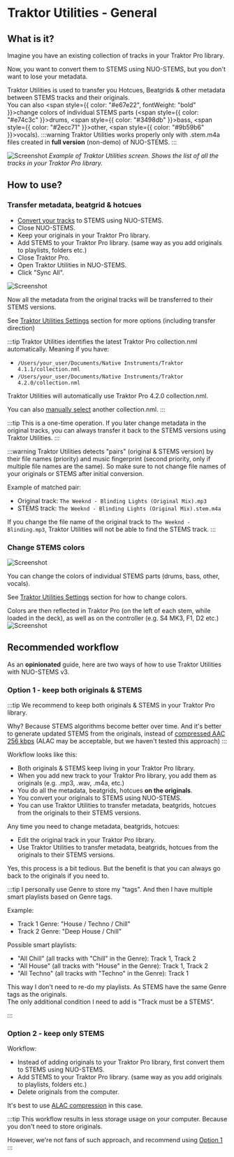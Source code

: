 # Traktor Utilities - General
## What is it?

Imagine you have an existing collection of tracks in your Traktor Pro library.

Now, you want to convert them to STEMS using NUO-STEMS, but you don't want to lose your metadata.

Traktor Utilities is used to transfer you Hotcues, Beatgrids & other metadata between STEMS tracks and their originals. <br />
You can also <span style={{ color: "#e67e22", fontWeight: "bold" }}>change colors</span> of individual STEMS parts (<span style={{ color: "#e74c3c" }}>drums</span>, <span style={{ color: "#3498db" }}>bass</span>, <span style={{ color: "#2ecc71" }}>other</span>, <span style={{ color: "#9b59b6" }}>vocals</span>).
:::warning
Traktor Utilities works properly only with .stem.m4a files created in **full version** (non-demo) of NUO-STEMS.
:::

![Screenshot](./img/traktor-utilities-example.webp)
*Example of Traktor Utilities screen. Shows the list of all the tracks in your Traktor Pro library.*

## How to use?
### Transfer metadata, beatgrid & hotcues
- [Convert your tracks](../../) to STEMS using NUO-STEMS.
- Close NUO-STEMS.
- Keep your originals in your Traktor Pro library.
- Add STEMS to your Traktor Pro library. (same way as you add originals to playlists, folders etc.)
- Close Traktor Pro.
- Open Traktor Utilities in NUO-STEMS.
- Click "Sync All".

![Screenshot](./img/traktor-utilities-sync-all-button.webp)

Now all the metadata from the original tracks will be transferred to their STEMS versions.

See [Traktor Utilities Settings](../settings) section for more options (including transfer direction)

:::tip
Traktor Utilities identifies the latest Traktor Pro collection.nml automatically.
Meaning if you have:
- `/Users/your_user/Documents/Native Instruments/Traktor 4.1.1/collection.nml`
- `/Users/your_user/Documents/Native Instruments/Traktor 4.2.0/collection.nml`

Traktor Utilities will automatically use Traktor Pro 4.2.0 collection.nml.

You can also [manually select](../settings) another collection.nml. 
:::

:::tip
This is a one-time operation. If you later change metadata in the original tracks, you can always transfer it back to the STEMS versions using Traktor Utilities.
:::

:::warning
Traktor Utilities detects "pairs" (original & STEMS version) by their file names (priority) and music fingerprint (second priority, only if multiple file names are the same). So make sure to not change file names of your originals or STEMS after initial conversion.

Example of matched pair:
- Original track: `The Weeknd - Blinding Lights (Original Mix).mp3`
- STEMS track: `The Weeknd - Blinding Lights (Original Mix).stem.m4a`

If you change the file name of the original track to `The Weeknd - Blinding.mp3`, Traktor Utilities will not be able to find the STEMS track.
:::

### Change STEMS colors
![Screenshot](./img/traktor-utilities-change-stems-colors.webp)

You can change the colors of individual STEMS parts (drums, bass, other, vocals).

See [Traktor Utilities Settings](../settings) section for how to change colors.

Colors are then reflected in Traktor Pro (on the left of each stem, while loaded in the deck), as well as on the controller (e.g. S4 MK3, F1, D2 etc.)
![Screenshot](./img/traktor-pro-stems-colors-left.webp)

## Recommended workflow
As an **opinionated** guide, here are two ways of how to use Traktor Utilities with NUO-STEMS v3.

### Option 1 - keep both originals & STEMS


:::tip
We recommend to keep both originals & STEMS in your Traktor Pro library.

Why? Because STEMS algorithms become better over time. And it's better to generate updated STEMS from the originals, instead of [compressed AAC 256 kbps](/docs/v3/settings/advanced-settings/#compression-of-stemm4a) (ALAC may be acceptable, but we haven't tested this approach)
:::

Workflow looks like this:
- Both originals & STEMS keep living in your Traktor Pro library.
- When you add new track to your Traktor Pro library, you add them as originals (e.g. .mp3, .wav, .m4a, etc.)
- You do all the metadata, beatgrids, hotcues **on the originals**.
- You convert your originals to STEMS using NUO-STEMS.
- You can use Traktor Utilities to transfer metadata, beatgrids, hotcues from the originals to their STEMS versions.

Any time you need to change metadata, beatgrids, hotcues:
- Edit the original track in your Traktor Pro library.
- Use Traktor Utilities to transfer metadata, beatgrids, hotcues from the originals to their STEMS versions.

Yes, this process is a bit tedious. But the benefit is that you can always go back to the originals if you need to.

:::tip
I personally use Genre to store my "tags". And then I have multiple smart playlists based on Genre tags.

Example:
- Track 1 Genre: "House / Techno / Chill"
- Track 2 Genre: "Deep House / Chill"

Possible smart playlists:
- "All Chill" (all tracks with "Chill" in the Genre): Track 1, Track 2
- "All House" (all tracks with "House" in the Genre): Track 1, Track 2
- "All Techno" (all tracks with "Techno" in the Genre): Track 1

This way I don't need to re-do my playlists. As STEMS have the same Genre tags as the originals.
<br /> The only additional condition I need to add is "Track must be a STEMS".

:::

### Option 2 - keep only STEMS

Workflow:
- Instead of adding originals to your Traktor Pro library, first convert them to STEMS using NUO-STEMS.
- Add STEMS to your Traktor Pro library. (same way as you add originals to playlists, folders etc.)
- Delete originals from the computer.

It's best to use [ALAC compression](/docs/v3/settings/advanced-settings/#compression-of-stemm4a) in this case.

:::tip
This workflow results in less storage usage on your computer. Because you don't need to store originals.

However, we're not fans of such approach, and recommend using [Option 1](#option-1---keep-both-originals--stems)
:::